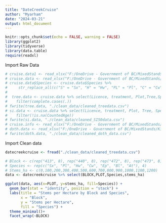 ```yaml
---
title: "DateCreekCruise"
author: "Myarham"
date: "2024-03-21"
output: html_document
---
```


```r
knitr::opts_chunk$set(echo = FALSE, warning = FALSE)
library(ggplot2)
library(tidyverse)
library(data.table)
require(readxl)
```

Import Raw Data

```r
# cruise.data1 <- read_xlsx("F:/OneDrive - Government of BC/MixedStands/KispioxCruise_bytree_FINAL.xlsx")
# cruise.data <- read_xlsx("F:/OneDrive - Government of BC/MixedStands/KispioxCruise_bytree_FINAL.xlsx", sheet = "Compilation volumes") %>%         select(Licence, BlockID, treatment)  %>% left_join(cruise.data1)
# cruise.data$Species <- cruise.data$Species %>%
#     str_replace_all(c("S" = "Sx", "H" = "Hw", "PL" = "Pl", "C" = "Cw", "AT" = "At", "AC" = "Ac", "B" = "Bl", "E" = "Ep"))
# 
#  tree.data <- cruise.data %>% select(Licence, treatment, Plot,Tree,Species, HT, DBH, Stems_ha, Gross_Bio, TC) %>%
#    filter(complete.cases(.))
# fwrite(tree.data, "./clean_data/cleaned_treedata.csv")
# si.data <- cruise.data %>% select(Licence, treatment, Plot, Tree, Species, HT, CountedAge, SiteIndex, AgeCorrection, CorrectedAge) %>%
#    filter(!is.na(CountedAge))
# fwrite(si.data, "./clean_data/cleaned_SI50data.csv")
# cruise.info <- read_xlsx("F:/OneDrive - Government of BC/MixedStands/KispioxCruise_bytree_FINAL.xlsx", sheet = "Compilation volumes") %>%         select(Licence, BlockID, treatment)
# doth.data <- read_xlsx("F:/OneDrive - Government of BC/MixedStands/KispioxCruise_bytree_FINAL.xlsx", sheet = "Dothistroma") %>% left_join(cruise.info) %>% left_join(tree.data, by=c("Licence", "Plot", "Tree")) %>% select(Licence, treatment.x, Plot, Species, Tree, HT, DBH, Gross_Bio, LiveCrown, Healthy)
# fwrite(doth.data, "./clean_data/cleaned_doth_data.csv")

```


Import Clean data
```r
datecreekcruise <- fread("./clean_data/cleaned_treedata.csv")

# Block <- c(rep("413", 8), rep("440", 8), rep("472", 8), rep("473", 8), rep("528", 8), rep("657", 8), rep("676", 8), rep("677", 8), rep("715", 8), rep("738", 8), rep("795", 8), rep("818", 8))
# Species <- rep(c("Sx", "Pl", "Hw", "Cw", "Ep", "Bl", "At"), 4)
# Stems_ha <- c(0,100,200,300,400,500,600,700,800,900,1000,1100,1200)
data <- datecreekcruise %>% select(BLOCK,PLOT,Species,stems_ha)

ggplot(data, aes(x=PLOT, y=stems_ha, fill=Species)) +
  geom_bar(stat = "identity", position = "stack") +
  labs(title = "Stems per Hectare by Block and Species",
       x = "Block",
       y = "Stems per Hectare",
       fill = "Species") +
  theme_minimal()+
  facet_wrap(~BLOCK)
```

